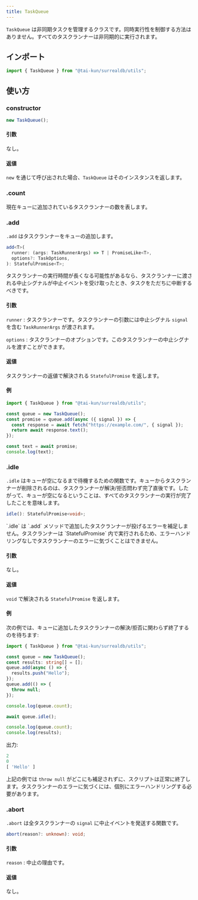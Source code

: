 ```yaml
---
title: TaskQueue
---
```



`TaskQueue` は非同期タスクを管理するクラスです。同時実行性を制御する方法はありません。すべてのタスクランナーは非同期的に実行されます。

## インポート

```ts
import { TaskQueue } from "@tai-kun/surrealdb/utils";
```

## 使い方

### constructor

```ts
new TaskQueue();
```

#### 引数

なし。

#### 返値

`new` を通じて呼び出された場合、`TaskQueue` はそのインスタンスを返します。

### .count <Badge variant="instance" /><Badge variant="property" /><Badge variant="readonly" />

現在キューに追加されているタスクランナーの数を表します。

### .add <Badge variant="instance" /><Badge variant="method" />

`.add` はタスクランナーをキューの追加します。

```ts
add<T>(
  runner: (args: TaskRunnerArgs) => T | PromiseLike<T>,
  options?: TaskOptions,
): StatefulPromise<T>;
```

<Aside type="caution">
  タスクランナーの実行時間が長くなる可能性があるなら、タスクランナーに渡される中止シグナルが中止イベントを受け取ったとき、タスクをただちに中断するべきです。
</Aside>

#### 引数

`runner`
:   タスクランナーです。タスクランナーの引数には中止シグナル `signal` を含む `TaskRunnerArgs` が渡されます。

`options`
:   タスクランナーのオプションです。このタスクランナーの中止シグナルを渡すことができます。

#### 返値

タスクランナーの返値で解決される `StatefulPromise` を返します。

#### 例

```ts
import { TaskQueue } from "@tai-kun/surrealdb/utils";

const queue = new TaskQueue();
const promise = queue.add(async ({ signal }) => {
  const response = await fetch("https://example.com/", { signal });
  return await response.text();
});

const text = await promise;
console.log(text);
```

### .idle <Badge variant="instance" /><Badge variant="method" />

`.idle` はキューが空になるまで待機するための関数です。キューからタスクランナーが削除されるのは、タスクランナーが解決/拒否問わず完了直後です。したがって、キューが空になるということは、すべてのタスクランナーの実行が完了したことを意味します。

```ts
idle(): StatefulPromise<void>;
```

<Aside type="caution">
  `.idle` は `.add` メソッドで追加したタスクランナーが投げるエラーを補足しません。タスクランナーは `StatefulPromise` 内で実行されるため、エラーハンドリングなしでタスクランナーのエラーに気づくことはできません。
</Aside>

#### 引数

なし。

#### 返値

`void` で解決される `StatefulPromise` を返します。

#### 例

次の例では、キューに追加したタスクランナーの解決/拒否に関わらず終了するのを待ちます:

```ts
import { TaskQueue } from "@tai-kun/surrealdb/utils";

const queue = new TaskQueue();
const results: string[] = [];
queue.add(async () => {
  results.push("Hello");
});
queue.add(() => {
  throw null;
});

console.log(queue.count);

await queue.idle();

console.log(queue.count);
console.log(results);
```

出力:

```js
2
0
[ 'Hello' ]
```

上記の例では `throw null` がどこにも補足されずに、スクリプトは正常に終了します。タスクランナーのエラーに気づくには、個別にエラーハンドリングする必要があります。

### .abort <Badge variant="instance" /><Badge variant="method" />

`.abort` は全タスクランナーの `signal` に中止イベントを発送する関数です。

```ts
abort(reason?: unknown): void;
```

#### 引数

`reason`
:   中止の理由です。

#### 返値

なし。
